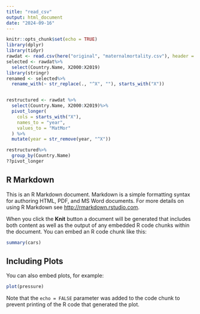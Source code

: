 ```yaml
---
title: "read_csv"
output: html_document
date: "2024-09-16"
---
```


```r
knitr::opts_chunk$set(echo = TRUE)
library(dplyr)
library(tidyr)
rawdat <- read.csv(here("original", "maternalmortality.csv"), header = TRUE)
selected <- rawdat%>%
  select(Country.Name, X2000:X2019)
library(stringr)
renamed <- selected%>%
  rename_with(~ str_replace(., "^X", ""), starts_with("X"))


restructured <- rawdat %>%
  select(Country.Name, X2000:X2019)%>%
  pivot_longer(
    cols = starts_with("X"),
    names_to = "year",
    values_to = "MatMor"
  ) %>%
  mutate(year = str_remove(year, "^X")) 

restructured%>%
  group_by(Country.Name)
??pivot_longer
```

## R Markdown

This is an R Markdown document. Markdown is a simple formatting syntax for authoring HTML, PDF, and MS Word documents. For more details on using R Markdown see <http://rmarkdown.rstudio.com>.

When you click the **Knit** button a document will be generated that includes both content as well as the output of any embedded R code chunks within the document. You can embed an R code chunk like this:

```r
summary(cars)
```

## Including Plots

You can also embed plots, for example:

```r
plot(pressure)
```

Note that the `echo = FALSE` parameter was added to the code chunk to prevent printing of the R code that generated the plot.
